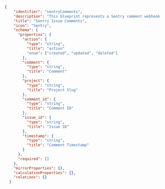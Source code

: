 ```json showLineNumbers
{
    "identifier": "sentryComments",
    "description": "This blueprint represents a Sentry comment webhook in our software catalog",
    "title": "Sentry Issue Comments",
    "icon": "Sentry",
    "schema": {
      "properties": {
        "action": {
          "type": "string",
          "title": "action"
          "enum": ["created", "updated", "deleted"]
        },
        "comment": {
          "type": "string",
          "title": "Comment"
        },
        "project": {
          "type": "string",
          "title": "Project Slug"
        },
        "comment_id": {
          "type": "string",
          "title": "Comment ID"
        },
        "issue_id": {
          "type": "string",
          "title": "Issue ID"
        },
        "timestamp": {
          "type": "string",
          "title": "Comment Timestamp"
        }
      },
      "required": []
    },
    "mirrorProperties": {},
    "calculationProperties": {},
    "relations": {}
  }

```
